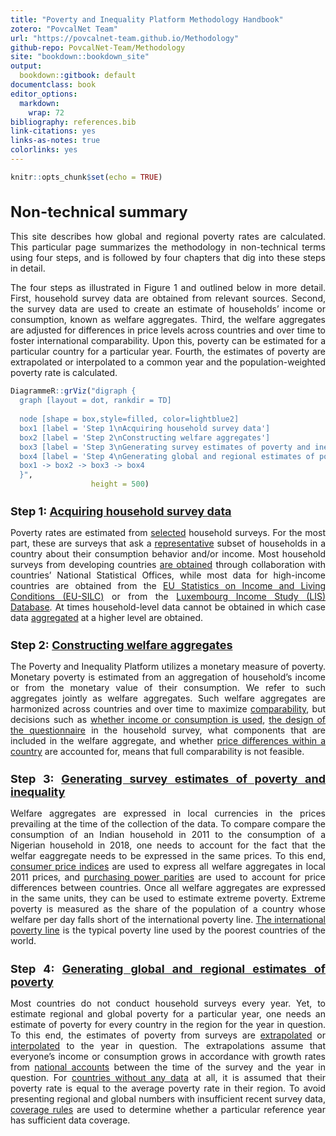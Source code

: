 ---
title: "Poverty and Inequality Platform Methodology Handbook"
zotero: "PovcalNet Team"
url: "https://povcalnet-team.github.io/Methodology"
github-repo: PovcalNet-Team/Methodology
site: "bookdown::bookdown_site"
output:
  bookdown::gitbook: default
documentclass: book 
editor_options: 
  markdown: 
    wrap: 72
bibliography: references.bib
link-citations: yes
links-as-notes: true
colorlinks: yes
---

```{=html}
<style type="text/css">
h1 { /* Header 1 */
  font-size: 24px;
}
h2 { /* Header 2 */
    font-size: 18px;
}
h3 { /* Header 3 */
    font-size: 14px;
}
body {
text-align: justify}

</style>
```
```{r setup, include=FALSE}
knitr::opts_chunk$set(echo = TRUE) 
```

# Non-technical summary {-}

This site describes how global and regional poverty rates are calculated. This particular page summarizes the methodology in non-technical terms using four steps, and is followed by four chapters that dig into these steps in detail.

The four steps as illustrated in Figure 1 and outlined below in more detail. First, household survey data are obtained from relevant sources. Second, the survey data are used to create an estimate of households' income or consumption, known as welfare aggregates. Third, the welfare aggregates are adjusted for differences in price levels across countries and over time to foster international comparability. Upon this, poverty can be estimated for a particular country for a particular year. Fourth, the estimates of poverty are extrapolated or interpolated to a common year and the population-weighted poverty rate is calculated.

```{r, echo=FALSE}
DiagrammeR::grViz("digraph {
  graph [layout = dot, rankdir = TD]
  
  node [shape = box,style=filled, color=lightblue2]        
  box1 [label = 'Step 1\nAcquiring household survey data']
  box2 [label = 'Step 2\nConstructing welfare aggregates']
  box3 [label = 'Step 3\nGenerating survey estimates of poverty and inequality']
  box4 [label = 'Step 4\nGenerating global and regional estimates of poverty']
  box1 -> box2 -> box3 -> box4
  }", 
                  height = 500)
```

## Step 1: [Acquiring household survey data](#acquiring) {.unnumbered}

Poverty rates are estimated from [selected](#selection) household surveys. For the most part, these are surveys that ask a [representative](#representativeness) subset of households in a country about their consumption behavior and/or income. Most household surveys from developing countries [are obtained](#selection) through collaboration with countries' National Statistical Offices, while most data for high-income countries are obtained from the [EU Statistics on Income and Living Conditions (EU-SILC)](%5Bhttps://ec.europa.eu/eurostat/web/microdata/european-union-statistics-on-income-and-living-conditions) or from the [Luxembourg Income Study (LIS) Database](https://www.lisdatacenter.org). At times household-level data cannot be obtained in which case data [aggregated](#grouped) at a higher level are obtained.

## Step 2: [Constructing welfare aggregates](#welfareaggregate) {.unnumbered}

The Poverty and Inequality Platform utilizes a monetary measure of poverty. Monetary poverty is estimated from an aggregation of household's income or from the monetary value of their consumption. We refer to such aggregates jointly as welfare aggregates. Such welfare aggregates are harmonized across countries and over time to maximize [comparability](#comparability), but decisions such as [whether income or consumption is used](#incomeorconsumption), [the design of the questionnaire](#questionnaire) in the household survey, what components that are included in the welfare aggregate, and whether [price differences within a country](#spatialtemporal) are accounted for, means that full comparability is not feasible. 

## Step 3: [Generating survey estimates of poverty and inequality](#surveyestimates) {.unnumbered}

Welfare aggregates are expressed in local currencies in the prices prevailing at the time of the collection of the data. To compare compare the consumption of an Indian household in 2011 to the consumption of a Nigerian household in 2018, one needs to account for the fact that the welfar eaggregate needs to be expressed in the same prices. To this end, [consumer price indices](#cpis) are used to express all welfare aggregates in local 2011 prices, and [purchasing power parities](#ppps) are used to account for price differences between countries. Once all welfare aggregates are expressed in the same units, they can be used to estimate extreme poverty. Extreme poverty is measured as the share of the population of a country whose welfare per day falls short of the international poverty line. [The international poverty line](#IPL) is the typical poverty line used by the poorest countries of the world.

## Step 4: [Generating global and regional estimates of poverty](#lineupestimates) {.unnumbered}

Most countries do not conduct household surveys every year. Yet, to estimate regional and global poverty for a particular year, one needs an estimate of poverty for every country in the region for the year in question. To this end, the estimates of poverty from surveys are [extrapolated](#extrapolations) or [interpolated](#interpolations) to the year in question. The extrapolations assume that everyone's income or consumption grows in accordance with growth rates from [national accounts](#nationalaccounts) between the time of the survey and the year in question. For [countries without any data](#nodata) at all, it is assumed that their poverty rate is equal to the average poverty rate in their region. To avoid presenting regional and global numbers with insufficient recent survey data, [coverage rules](#coveragerule) are used to determine whether a particular reference year has sufficient data coverage.
